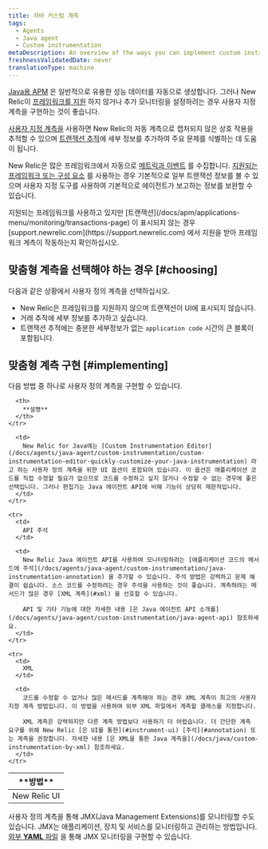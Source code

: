 ```yaml
---
title: 자바 커스텀 계측
tags:
  - Agents
  - Java agent
  - Custom instrumentation
metaDescription: An overview of the ways you can implement custom instrumentation for your New Relic-monitored Java application.
freshnessValidatedDate: never
translationType: machine
---
```


[Java용 APM](/docs/agents/java-agent/getting-started/introduction-new-relic-java) 은 일반적으로 유용한 성능 데이터를 자동으로 생성합니다. 그러나 New Relic이 [프레임워크를 지원](/docs/agents/java-agent/getting-started/compatibility-requirements-java-agent) 하지 않거나 추가 모니터링을 설정하려는 경우 사용자 지정 계측을 구현하는 것이 좋습니다.

[사용자 지정 계측을](/docs/apm/agents/manage-apm-agents/agent-data/custom-instrumentation/) 사용하면 New Relic의 자동 계측으로 캡처되지 않은 상호 작용을 추적할 수 있으며 [트랜잭션 추적](/docs/traces/transaction-traces)에 세부 정보를 추가하여 주요 문제를 식별하는 데 도움이 됩니다.

New Relic은 많은 프레임워크에서 자동으로 [메트릭과 이벤트](/docs/data-analysis/metrics/analyze-your-metrics/data-collection-metric-timeslice-event-data) 를 수집합니다. [지원되는 프레임워크 또는 구성 요소](/docs/agents/java-agent/getting-started/compatibility-requirements-java-agent) 를 사용하는 경우 기본적으로 일부 트랜잭션 정보를 볼 수 있으며 사용자 지정 도구를 사용하여 기본적으로 에이전트가 보고하는 정보를 보완할 수 있습니다.

<Callout variant="important">
  지원되는 프레임워크를 사용하고 있지만 [트랜잭션](/docs/apm/applications-menu/monitoring/transactions-page) 이 표시되지 않는 경우 [support.newrelic.com](https://support.newrelic.com) 에서 지원을 받아 프레임워크 계측이 작동하는지 확인하십시오.
</Callout>

## 맞춤형 계측을 선택해야 하는 경우 [#choosing]

다음과 같은 상황에서 사용자 정의 계측을 선택하십시오.

* New Relic은 프레임워크를 지원하지 않으며 트랜잭션이 UI에 표시되지 않습니다.
* 거래 추적에 세부 정보를 추가하고 싶습니다.
* 트랜잭션 추적에는 충분한 세부정보가 없는 `application code` 시간의 큰 블록이 포함됩니다.

## 맞춤형 계측 구현 [#implementing]

다음 방법 중 하나로 사용자 정의 계측을 구현할 수 있습니다.

<table>
  <thead>
    <tr>
      <th style={{ width: "200px" }}>
        **방법**
      </th>

      <th>
        **설명**
      </th>
    </tr>
  </thead>

  <tbody>
    <tr>
      <td>
        New Relic UI
      </td>

      <td>
        New Relic for Java에는 [Custom Instrumentation Editor](/docs/agents/java-agent/custom-instrumentation/custom-instrumentation-editor-quickly-customize-your-java-instrumentation) 라고 하는 사용자 정의 계측을 위한 UI 옵션이 포함되어 있습니다. 이 옵션은 애플리케이션 코드를 직접 수정할 필요가 없으므로 코드를 수정하고 싶지 않거나 수정할 수 없는 경우에 좋은 선택입니다. 그러나 편집기는 Java 에이전트 API에 비해 기능이 상당히 제한적입니다.
      </td>
    </tr>

    <tr>
      <td>
        API 주석
      </td>

      <td>
        New Relic Java 에이전트 API를 사용하여 모니터링하려는 [애플리케이션 코드의 메서드에 주석](/docs/agents/java-agent/custom-instrumentation/java-instrumentation-annotation) 을 추가할 수 있습니다. 주석 방법은 강력하고 문제 해결이 쉽습니다. 소스 코드를 수정하려는 경우 주석을 사용하는 것이 좋습니다. 계측하려는 메서드가 많은 경우 [XML 계측](#xml) 을 선호할 수 있습니다.

        API 및 기타 기능에 대한 자세한 내용 [은 Java 에이전트 API 소개를](/docs/agents/java-agent/custom-instrumentation/java-agent-api) 참조하세요.
      </td>
    </tr>

    <tr>
      <td>
        XML
      </td>

      <td>
        코드를 수정할 수 없거나 많은 메서드를 계측해야 하는 경우 XML 계측이 최고의 사용자 지정 계측 방법입니다. 이 방법을 사용하여 외부 XML 파일에서 계측할 클래스를 지정합니다.

        XML 계측은 강력하지만 다른 계측 방법보다 사용하기 더 어렵습니다. 더 간단한 계측 요구를 위해 New Relic [은 UI를 통한](#instrument-ui) [주석](#annotation) 또는 계측을 권장합니다. 자세한 내용 [은 XML을 통한 Java 계측을](/docs/java/custom-instrumentation-by-xml) 참조하세요.
      </td>
    </tr>
  </tbody>
</table>

사용자 정의 계측을 통해 JMX(Java Management Extensions)를 모니터링할 수도 있습니다. JMX는 애플리케이션, 장치 및 서비스를 모니터링하고 관리하는 방법입니다. [외부 **YAML** 파일](/docs/java/custom-jmx-instrumentation-by-yml) 을 통해 JMX 모니터링을 구현할 수 있습니다.
